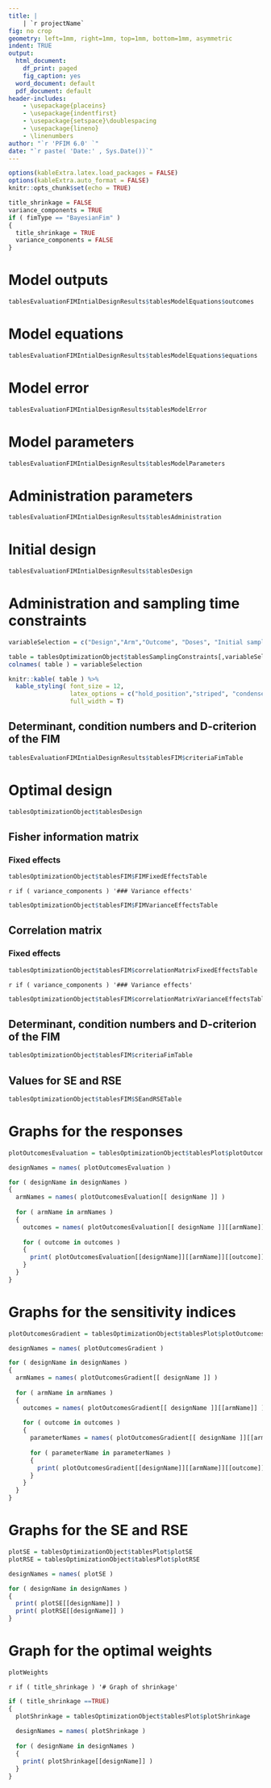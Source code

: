 ---
title: |
    | `r projectName`
fig: no crop
geometry: left=1mm, right=1mm, top=1mm, bottom=1mm, asymmetric
indent: TRUE
output:
  html_document:
    df_print: paged
    fig_caption: yes
  word_document: default
  pdf_document: default
header-includes: 
    - \usepackage{placeins}
    - \usepackage{indentfirst}
    - \usepackage{setspace}\doublespacing
    - \usepackage{lineno}
    - \linenumbers
author: "`r 'PFIM 6.0' `"
date: "`r paste( 'Date:' , Sys.Date())`"
---

```{r setup, include=FALSE}
options(kableExtra.latex.load_packages = FALSE)
options(kableExtra.auto_format = FALSE)
knitr::opts_chunk$set(echo = TRUE)
```

```{r, echo=FALSE}
title_shrinkage = FALSE
variance_components = TRUE
if ( fimType == "BayesianFim" )
{
  title_shrinkage = TRUE
  variance_components = FALSE
}
```

# Model outputs 

```{r modelOutputs, echo = FALSE, comment='', fig.height = 5, fig.width = 10, fig.align = "center"} 
tablesEvaluationFIMIntialDesignResults$tablesModelEquations$outcomes
```

# Model equations

```{r modelEquations, echo = FALSE, comment='', fig.height = 5, fig.width = 10, fig.align = "center"} 
tablesEvaluationFIMIntialDesignResults$tablesModelEquations$equations
```

# Model error

```{r modelError, echo = FALSE, comment='', fig.height = 5, fig.width = 10, fig.align = "center"} 
tablesEvaluationFIMIntialDesignResults$tablesModelError
```

# Model parameters

```{r modelParameters, echo = FALSE, comment='', fig.height = 5, fig.width = 10, fig.align = "center"} 
tablesEvaluationFIMIntialDesignResults$tablesModelParameters
```

# Administration parameters

```{r administrationParameters, echo = FALSE, comment='', fig.height = 5, fig.width = 10, fig.align = "center"} 
tablesEvaluationFIMIntialDesignResults$tablesAdministration
```

# Initial design 

```{r initialDesignParameters, echo = FALSE, comment='', fig.height = 5, fig.width = 10, fig.align = "center"} 
tablesEvaluationFIMIntialDesignResults$tablesDesign
```

# Administration and sampling time constraints  

```{r samplingTimeConstraints, echo = FALSE, comment='', fig.height = 5, fig.width = 10, fig.align = "center"} 

variableSelection = c("Design","Arm","Outcome", "Doses", "Initial sampling times","Fixed times", "Number of samplings optimisable")

table = tablesOptimizationObject$tablesSamplingConstraints[,variableSelection]
colnames( table ) = variableSelection

knitr::kable( table ) %>%
  kable_styling( font_size = 12,
                 latex_options = c("hold_position","striped", "condensed", "bordered" ),
                 full_width = T)
```

## Determinant, condition numbers and D-criterion of the FIM

```{r criteriaFimInitialDesignTable, echo = FALSE, comment='', fig.height = 5, fig.width = 10, fig.align = "center"} 
tablesEvaluationFIMIntialDesignResults$tablesFIM$criteriaFimTable 
```

# Optimal design

```{r optimalDesignParameters, echo = FALSE, comment='', fig.height = 5, fig.width = 10, fig.align = "center"} 
tablesOptimizationObject$tablesDesign
```

## Fisher information matrix

### Fixed effects

```{r FIMFixedEffectsTable, echo = FALSE, comment='', fig.height = 5, fig.width = 10, fig.align = "center"} 
tablesOptimizationObject$tablesFIM$FIMFixedEffectsTable 
```

`r if ( variance_components ) '### Variance effects'`
```{r FIMVarianceEffectsTable, eval = variance_components, echo = FALSE, comment='', fig.height = 5, fig.width = 10, fig.align = "center"} 
tablesOptimizationObject$tablesFIM$FIMVarianceEffectsTable 
```

## Correlation matrix

### Fixed effects

```{r correlationMatrixFixedEffectsTable, echo = FALSE, comment='', fig.height = 5, fig.width = 10, fig.align = "center"} 
tablesOptimizationObject$tablesFIM$correlationMatrixFixedEffectsTable 
```

`r if ( variance_components ) '### Variance effects'`
```{r correlationMatrixVarianceEffectsTable, eval = variance_components, echo = FALSE, comment='', fig.height = 5, fig.width = 10, fig.align = "center"} 
tablesOptimizationObject$tablesFIM$correlationMatrixVarianceEffectsTable 
```

## Determinant, condition numbers and D-criterion of the FIM

```{r criteriaFimTable, echo = FALSE, comment='', fig.height = 5, fig.width = 10, fig.align = "center"} 
tablesOptimizationObject$tablesFIM$criteriaFimTable 
```

## Values for SE and RSE

```{r SEandRSETable, echo = FALSE, comment='', fig.height = 5, fig.width = 10, fig.align = "center"} 
tablesOptimizationObject$tablesFIM$SEandRSETable 
```

# Graphs for the responses

```{r plotOutcomesEvaluation, echo = FALSE, comment='', fig.height = 5, fig.width = 10, fig.align = "center"}

plotOutcomesEvaluation = tablesOptimizationObject$tablesPlot$plotOutcomesEvaluation

designNames = names( plotOutcomesEvaluation )

for ( designName in designNames )
{
  armNames = names( plotOutcomesEvaluation[[ designName ]] )
  
  for ( armName in armNames )
  { 
    outcomes = names( plotOutcomesEvaluation[[ designName ]][[armName]] )
    
    for ( outcome in outcomes )
    {
      print( plotOutcomesEvaluation[[designName]][[armName]][[outcome]] )
    }
  }
}
```

# Graphs for the sensitivity indices

```{r plotOutcomesGradient, echo = FALSE, comment='', fig.height = 5, fig.width = 10, fig.align = "center"} 
plotOutcomesGradient = tablesOptimizationObject$tablesPlot$plotOutcomesGradient

designNames = names( plotOutcomesGradient )

for ( designName in designNames )
{
  armNames = names( plotOutcomesGradient[[ designName ]] )
  
  for ( armName in armNames )
  { 
    outcomes = names( plotOutcomesGradient[[ designName ]][[armName]] )
    
    for ( outcome in outcomes )
    {
      parameterNames = names( plotOutcomesGradient[[ designName ]][[armName]][[outcome]] )
      
      for ( parameterName in parameterNames )
      {
        print( plotOutcomesGradient[[designName]][[armName]][[outcome]][[parameterName]] )
      }
    }
  }
}

```

# Graphs for the SE and RSE

```{r plotSEandRSE, echo = FALSE, comment='', fig.height = 5, fig.width = 10, fig.align = "center"} 

plotSE = tablesOptimizationObject$tablesPlot$plotSE
plotRSE = tablesOptimizationObject$tablesPlot$plotRSE

designNames = names( plotSE )

for ( designName in designNames )
{
  print( plotSE[[designName]] )
  print( plotRSE[[designName]] )
}
```

# Graph for the optimal weights

```{r plotOptimalWeight, echo = FALSE, comment='', fig.height = 5, fig.width = 10, fig.align = "center"} 
plotWeights
```

`r if ( title_shrinkage ) '# Graph of shrinkage'`
```{r shrinkage, eval = title_shrinkage, echo = FALSE, fig.height = 5, fig.width = 10, fig.align = "center"}
if ( title_shrinkage ==TRUE)
{
  plotShrinkage = tablesOptimizationObject$tablesPlot$plotShrinkage
  
  designNames = names( plotShrinkage )
  
  for ( designName in designNames )
  {
    print( plotShrinkage[[designName]] )
  }
}
```

